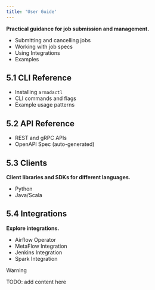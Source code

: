 ```yaml
---
title: 'User Guide'
---
```


**Practical guidance for job submission and management.**

- Submitting and cancelling jobs
- Working with job specs
- Using Integrations
- Examples

## 5.1 CLI Reference

- Installing `armadactl`
- CLI commands and flags
- Example usage patterns

## 5.2 API Reference

- REST and gRPC APIs
- OpenAPI Spec (auto-generated)

## 5.3 Clients

**Client libraries and SDKs for different languages.**

- Python
- Java/Scala

## 5.4 Integrations

**Explore integrations.**

- Airflow Operator
- MetaFlow Integration
- Jenkins Integration
- Spark Integration

> [!WARNING]
> TODO: add content here
